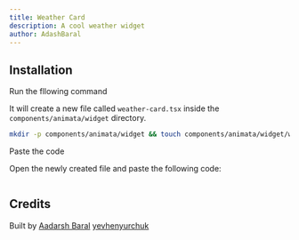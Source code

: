 ```yaml
---
title: Weather Card
description: A cool weather widget
author: AdashBaral
---
```


<ComponentPreview name="widget-weather-card--docs" />

## Installation

<Steps>
<Step>Run the fllowing command</Step>

It will create a new file called `weather-card.tsx` inside the `components/animata/widget` directory.

```bash
mkdir -p components/animata/widget && touch components/animata/widget/weather-card.tsx
```

<Step>Paste the code</Step>

Open the newly created file and paste the following code:

```jsx file=<rootDir>/animata/widget/weather-card.tsx

```

</Steps>

## Credits

Built by [Aadarsh Baral](https://github.com/aadarshbaral)
[yevhenyurchuk](https://yevhenyurchuk.com/)
